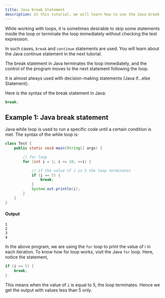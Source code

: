 ```yaml
---
title: Java break Statement
description: In this tutorial, we will learn how to use the Java break statement to terminate a loop or switch statement.
---
```


While working with loops, it is sometimes desirable to skip some statements inside the loop or terminate the loop immediately without checking the test expression.

In such cases, `break` and `continue` statements are used. You will learn about the Java continue statement in the next tutorial.

The break statement in Java terminates the loop immediately, and the control of the program moves to the next statement following the loop.

It is almost always used with decision-making statements (Java if...else Statement).

Here is the syntax of the break statement in Java:

```java
break;
```



## Example 1: Java break statement

Java while loop is used to run a specific code until a certain condition is met. The syntax of the while loop is:

```java
class Test {
    public static void main(String[] args) {

        // for loop
        for (int i = 1; i <= 10; ++i) {

            // if the value of i is 5 the loop terminates
            if (i == 5) {
                break;
            }
            System.out.println(i);
        }
    }
}
```
#### Output

```plaintext
1
2
3
4
```

In the above program, we are using the `for` loop to print the value of i in each iteration. To know how for loop works, visit the Java `for` loop. Here, notice the statement,

```java
if (i == 5) {
    break;
}
```
This means when the value of `i` is equal to 5, the loop terminates. Hence we get the output with values less than 5 only.



